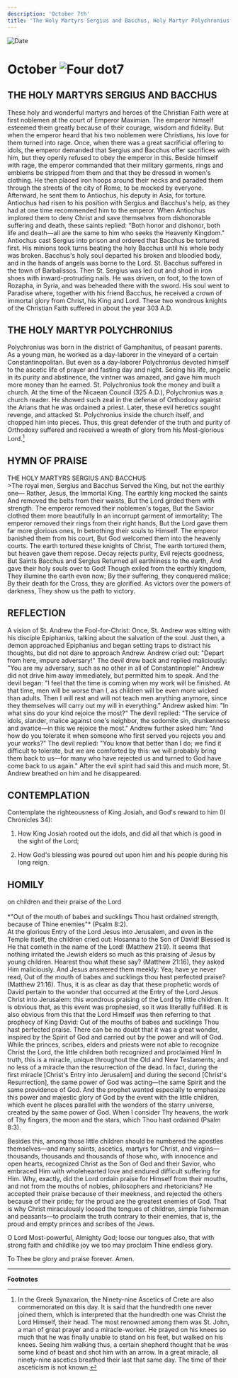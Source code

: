 ```yaml
---
description: 'October 7th'
title: 'The Holy Martyrs Sergius and Bacchus, Holy Martyr Polychronius'
---
```


<RunningHead />
<Image src="/title-imprint.png" height={68} width={50} alt="Date" className="title-imprint"/>

# <div id="date">October <Image className="four-dot" src="/four-dot.png" height={15} width={15} alt="Four dot" />7</div>

## THE HOLY MARTYRS SERGIUS AND BACCHUS

These holy and wonderful martyrs and heroes of the Christian Faith were at first noblemen at the court of Emperor Maximian. The emperor himself esteemed them greatly because of their courage, wisdom and fidelity. But when the emperor heard that his two noblemen were Christians, his love for them turned into rage. Once, when there was a great sacrificial offering to idols, the emperor demanded that Sergius and Bacchus offer sacrifices with him, but they openly refused to obey the emperor in this. Beside himself with rage, the emperor commanded that their military garments, rings and emblems be stripped from them and that they be dressed in women's clothing. He then placed iron hoops around their necks and paraded them through the streets of the city of Rome, to be mocked by everyone. Afterward, he sent them to Antiochus, his deputy in Asia, for torture. Antiochus had risen to his position with Sergius and Bacchus's help, as they had at one time recommended him to the emperor. When Antiochus implored them to deny Christ and save themselves from dishonorable suffering and death, these saints replied: "Both honor and dishonor, both life and death—all are the same to him who seeks the Heavenly Kingdom." Antiochus cast Sergius into prison and ordered that Bacchus be tortured first. His minions took turns beating the holy Bacchus until his whole body was broken. Bacchus's holy soul departed his broken and bloodied body, and in the hands of angels was borne to the Lord. St. Bacchus suffered in the town of Barbalissos. Then St. Sergius was led out and shod in iron shoes with inward-protruding nails. He was driven, on foot, to the town of Rozapha, in Syria, and was beheaded there with the sword. His soul went to Paradise where, together with his friend Bacchus, he received a crown of immortal glory from Christ, his King and Lord. These two wondrous knights of the Christian Faith suffered in about the year 303 A.D.

## THE HOLY MARTYR POLYCHRONIUS

Polychronius was born in the district of Gamphanitus, of peasant parents. As a young man, he worked as a day-laborer in the vineyard of a certain Constantinopolitan. But even as a day-laborer Polychronius devoted himself to the ascetic life of prayer and fasting day and night. Seeing his life, angelic in its purity and abstinence, the vintner was amazed, and gave him much more money than he earned. St. Polychronius took the money and built a church. At the time of the Nicaean Council (325 A.D.), Polychronius was a church reader. He showed such zeal in the defense of Orthodoxy against the Arians that he was ordained a priest. Later, these evil heretics sought revenge, and attacked St. Polychronius inside the church itself, and chopped him into pieces. Thus, this great defender of the truth and purity of Orthodoxy suffered and received a wreath of glory from his Most-glorious Lord.[^1]
 

## HYMN OF PRAISE
<div style={{textAlign:'center', color:'crimson', fontWeight:'bold'}}>
THE HOLY MARTYRS SERGIUS AND BACCHUS
</div>
>The royal men, Sergius and Bacchus  
Served the King, but not the earthly one—  
Rather, Jesus, the Immortal King.  
The earthly king mocked the saints  
And removed the belts from their waists,  
But the Lord girded them with strength.  
The emperor removed their noblemen's togas,  
But the Savior clothed them more beautifully  
In an incorrupt garment of immortality;  
The emperor removed their rings from their right hands,  
But the Lord gave them far more glorious ones,  
In betrothing their souls to Himself.  
The emperor banished them from his court,  
But God welcomed them into the heavenly courts.  
The earth tortured these knights of Christ,  
The earth tortured them, but heaven gave them repose.  
Decay rejects purity,  
Evil rejects goodness,  
But Saints Bacchus and Sergius  
Returned all earthliness to the earth,  
And gave their holy souls over to God!  
Though exiled from the earthly kingdom,  
They illumine the earth even now;  
By their suffering, they conquered malice;  
By their death for the Cross, they are glorified.  
As victors over the powers of darkness,  
They show us the path to victory.  


## REFLECTION

A vision of St. Andrew the Fool-for-Christ: Once, St. Andrew was sitting with his disciple Epiphanius, talking about the salvation of the soul. Just then, a demon approached Epiphanius and began setting traps to distract his thoughts, but did not dare to approach Andrew. Andrew cried out: "Depart from here, impure adversary!" The devil drew back and replied maliciously: "You are my adversary, such as no other in all of Constantinople!" Andrew did not drive him away immediately, but permitted him to speak. And the devil began: "I feel that the time is coming when my work will be finished. At that time, men will be worse than I, as children will be even more wicked than adults. Then I will rest and will not teach men anything anymore, since they themselves will carry out my will in everything." Andrew asked him: "In what sins do your kind rejoice the most?" The devil replied: "The service of idols, slander, malice against one's neighbor, the sodomite sin, drunkenness and avarice—in this we rejoice the most." Andrew further asked him: "And how do you tolerate it when someone who first served you rejects you and your works?" The devil replied: "You know that better than I do; we find it difficult to tolerate, but we are comforted by this: we will probably bring them back to us—for many who have rejected us and turned to God have come back to us again." After the evil spirit had said this and much more, St. Andrew breathed on him and he disappeared.


## CONTEMPLATION

Contemplate the righteousness of King Josiah, and God's reward to him (II Chronicles 34):

1. How King Josiah rooted out the idols, and did all that which is good in the sight of the Lord;

2. How God's blessing was poured out upon him and his people during his long reign.


## HOMILY
<div style={{textAlign:'center', color:'crimson', fontWeight:'bold'}}>
on children and their praise of the Lord
</div>
<br />
<div style={{textAlign:'right'}}>
*"Out of the mouth of babes and sucklings Thou hast ordained strength, because of Thine enemies"* (Psalm 8:2).
</div>
At the glorious Entry of the Lord Jesus into Jerusalem, and even in the Temple itself, the children cried out: Hosanna to the Son of David! Blessed is He that cometh in the name of the Lord! (Matthew 21:9). It seems that nothing irritated the Jewish elders so much as this praising of Jesus by young children. Hearest thou what these say? (Matthew 21:16), they asked Him maliciously. And Jesus answered them meekly: Yea; have ye never read, Out of the mouth of babes and sucklings thou hast perfected praise? (Matthew 21:16). Thus, it is as clear as day that these prophetic words of David pertain to the wonder that occurred at the Entry of the Lord Jesus Christ into Jerusalem: this wondrous praising of the Lord by little children. It is obvious that, as this event was prophesied, so it was literally fulfilled. It is also obvious from this that the Lord Himself was then referring to that prophecy of King David: Out of the mouths of babes and sucklings Thou hast perfected praise. There can be no doubt that it was a great wonder, inspired by the Spirit of God and carried out by the power and will of God. While the princes, scribes, elders and priests were not able to recognize Christ the Lord, the little children both recognized and proclaimed Him! In truth, this is a miracle, unique throughout the Old and New Testaments; and no less of a miracle than the resurrection of the dead. In fact, during the first miracle [Christ's Entry into Jerusalem] and during the second [Christ's Resurrection], the same power of God was acting—the same Spirit and the same providence of God. And the prophet wanted especially to emphasize this power and majestic glory of God by the event with the little children, which event he places parallel with the wonders of the starry universe, created by the same power of God. When I consider Thy heavens, the work of Thy fingers, the moon and the stars, which Thou hast ordained (Psalm 8:3).

Besides this, among those little children should be numbered the apostles themselves—and many saints, ascetics, martyrs for Christ, and virgins—thousands, thousands and thousands of those who, with innocence and open hearts, recognized Christ as the Son of God and their Savior, who embraced Him with wholehearted love and endured difficult suffering for Him. Why, exactly, did the Lord ordain praise for Himself from their mouths, and not from the mouths of nobles, philosophers and rhetoricians? He accepted their praise because of their meekness, and rejected the others because of their pride; for the proud are the greatest enemies of God. That is why Christ miraculously loosed the tongues of children, simple fisherman and peasants—to proclaim the truth contrary to their enemies, that is, the proud and empty princes and scribes of the Jews.

O Lord Most-powerful, Almighty God; loose our tongues also, that with strong faith and childlike joy we too may proclaim Thine endless glory.

To Thee be glory and praise forever. Amen.

---
**Footnotes**

[^1]: In the Greek Synaxarion, the Ninety-nine Ascetics of Crete are also commemorated on this day. It is said that the hundredth one never joined them, which is interpreted that the hundredth one was Christ the Lord Himself, their head. The most renowned among them was St. John, a man of great prayer and a miracle-worker. He prayed on his knees so much that he was finally unable to stand on his feet, but walked on his knees. Seeing him walking thus, a certain shepherd thought that he was some kind of beast and shot him with an arrow. In a great miracle, all ninety-nine ascetics breathed their last that same day. The time of their asceticism is not known.